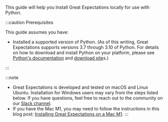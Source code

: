 <!--

---Import---
<Preface />

---Header---
preface
-->

This guide will help you Install Great Expectations locally for use with Python.

:::caution Prerequisites

This guide assumes you have:

- Installed a supported version of Python.  (As of this writing, Great Expectations supports versions 3.7 through 3.10 of Python.  For details on how to download and install Python on your platform, please see [Python's documentation](https://www.python.org/doc/) and [download site](https://www.python.org/downloads/)s.)

:::

:::note
- Great Expectations is developed and tested on macOS and Linux Ubuntu. Installation for Windows users may vary from the steps listed below. If you have questions, feel free to reach out to the community on our [Slack channel](https://greatexpectationstalk.slack.com/join/shared_invite/zt-sugx45gn-SFe_ucDBbfi0FZC0mRNm_A#/shared-invite/email).
- If you have the Mac M1, you may need to follow the instructions in this blog post: [Installing Great Expectations on a Mac M1](https://greatexpectations.io/blog/m-one-mac-instructions/).
:::

